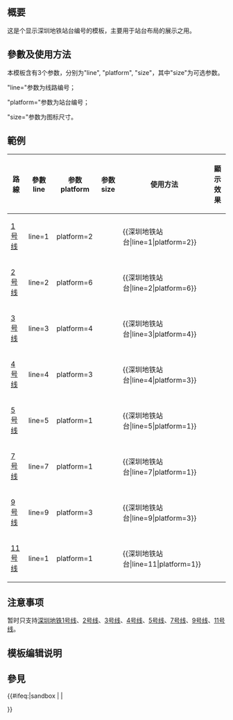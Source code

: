 <includeonly><!-- 在這裡加入模板的保護標識 --></includeonly><noinclude>{{Documentation subpage}}</noinclude>
{{lua|module:SZM}}
<!-- 在本行下編輯模板說明 -->
== 概要 ==
这是个显示深圳地铁站台编号的模板，主要用于站台布局的展示之用。
== 參數及使用方法 ==
本模板含有3个参数，分别为"line", "platform", "size"，其中"size"为可选参数。

"line="参数为线路编号；

"platform="参数为站台编号；

"size="参数为图标尺寸。
== 範例 ==
{| class="wikitable"
|- 
! 路線 || 參數line || 参数platform || 参数size || 使用方法 || 顯示效果
|- 
| [[深圳地铁1号线|1号线]] || line=1 || platform=2 ||  || <nowiki>{{深圳地铁站台|line=1|platform=2}}</nowiki> || {{深圳地铁站台/sandbox|line=1|platform=2}}
|- 
| [[深圳地铁2号线|2号线]] || line=2 || platform=6 ||  || <nowiki>{{深圳地铁站台|line=2|platform=6}}</nowiki> || {{深圳地铁站台/sandbox|line=2|platform=6}}
|- 
| [[深圳地铁3号线|3号线]] || line=3 || platform=4 ||  || <nowiki>{{深圳地铁站台|line=3|platform=4}}</nowiki> || {{深圳地铁站台/sandbox|line=3|platform=4}}
|- 
| [[深圳地铁4号线|4号线]] || line=4 || platform=3 ||  || <nowiki>{{深圳地铁站台|line=4|platform=3}}</nowiki> || {{深圳地铁站台/sandbox|line=4|platform=3}}
|- 
| [[深圳地铁5号线|5号线]] || line=5 || platform=1 ||  || <nowiki>{{深圳地铁站台|line=5|platform=1}}</nowiki> || {{深圳地铁站台/sandbox|line=5|platform=1}}
|- 
| [[深圳地铁7号线|7号线]] || line=7 || platform=1 ||  || <nowiki>{{深圳地铁站台|line=7|platform=1}}</nowiki> || {{深圳地铁站台/sandbox|line=7|platform=1}}
|- 
| [[深圳地铁9号线|9号线]] || line=9 || platform=3 ||  || <nowiki>{{深圳地铁站台|line=9|platform=3}}</nowiki> || {{深圳地铁站台/sandbox|line=9|platform=3}}
|- 
| [[深圳地铁11号线|11号线]] || line=1 || platform=1 ||  || <nowiki>{{深圳地铁站台|line=11|platform=1}}</nowiki> || {{深圳地铁站台/sandbox|line=11|platform=1}}
|}

== 注意事项 ==
暂时只支持[[深圳地铁]][[深圳地铁1号线|1号线]]、[[深圳地铁2号线|2号线]]、[[深圳地铁3号线|3号线]]、[[深圳地铁4号线|4号线]]、[[深圳地铁5号线|5号线]]、[[深圳地铁7号线|7号线]]、[[深圳地铁9号线|9号线]]、[[深圳地铁11号线|11号线]]。

== 模板编辑说明 ==

== 參見 ==

<includeonly>{{#ifeq:{{SUBPAGENAME}}|sandbox | |
<!-- 本行下加入模板的分類，跨維基連結加入Wikidata（參見[[Wikipedia:Wikidata]]） -->

}}</includeonly>